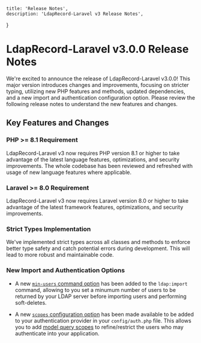     title: 'Release Notes',
    description: 'LdapRecord-Laravel v3 Release Notes',
}


# LdapRecord-Laravel v3.0.0 Release Notes

We're excited to announce the release of LdapRecord-Laravel v3.0.0! This major version
introduces changes and improvements, focusing on stricter typing, utilizing new PHP
features and methods, updated dependencies, and a new import and authentication 
configuration option. Please review the following release notes to understand
the new features and changes.

## Key Features and Changes

### PHP >= 8.1 Requirement

LdapRecord-Laravel v3 now requires PHP version 8.1 or higher to take advantage of the latest
language features, optimizations, and security improvements. The whole codebase has
been reviewed and refreshed with usage of new language features where applicable.

### Laravel >= 8.0 Requirement

LdapRecord-Laravel v3 now requires Laravel version 8.0 or higher to 
take advantage of the latest framework features, optimizations, 
and security improvements.

### Strict Types Implementation

We've implemented strict types across all classes and methods to enforce 
better type safety and catch potential errors during development. This 
will lead to more robust and maintainable code.

### New Import and Authentication Options

- A new [`min-users` command option](/docs/laravel/v3/auth/database/importing#min-users)
has been added to the `ldap:import` command, allowing to you set a minumum number 
of users to be returned by your LDAP server before importing users and 
performing soft-deletes.

- A new [`scopes` configuration option](/docs/laravel/v3/auth/database/configuration#scopes) 
has been made available to be added to your authentication provider in your 
`config/auth.php` file. This allows you to add [model query scopes]() to 
refine/restrict the users who may authenticate into your application.
